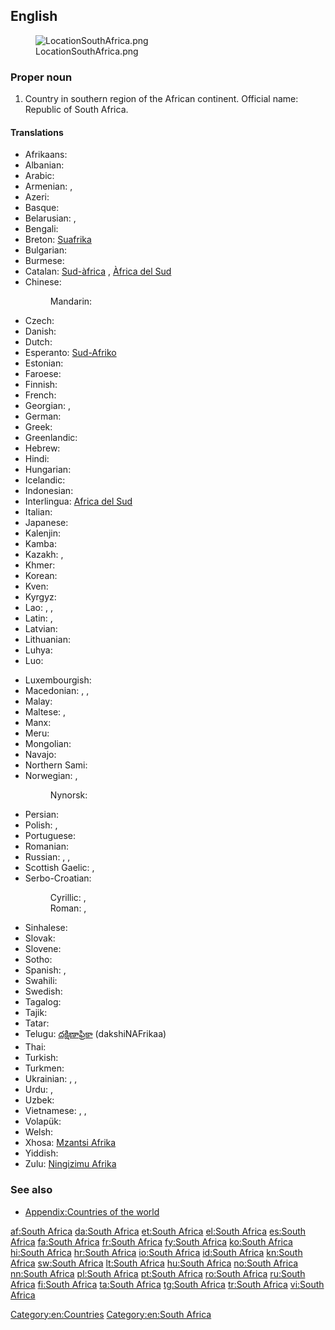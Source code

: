 {{wikipedia}}
==English==
[[Image:LocationSouthAfrica.png|thumb]]

===Proper noun===
{{en-proper noun|head=[[South]] [[Africa]]}}

# Country in southern region of the African continent. Official name: Republic of South Africa.

====Translations====
{{trans-top|country}}
* Afrikaans: {{t+|af|Suid-Afrika}}
* Albanian: {{t-|sq|Afrika Jugore|f}}
* Arabic: {{t-|ar|جنوب إفريقيا|f|tr=janūb ʾifrīqíyyā|sc=Arab}}
* Armenian: {{t-|hy|Հարավաֆրիկյան Հանրապետություն|tr=Haravafrikyan Hanrapetut'yun}}, {{t-|hy|Հարավային Աֆրիկա|tr=Haravayin Afrika|sc=Armn}}
* Azeri: {{t+|az|Cənubi Afrika}}
* Basque: {{t-|eu|Hego Afrika}}
* Belarusian: {{t-|be|Паўднёва-Афрыканская Рэспубліка|tr=Paŭdnjóva-Afrykánskaja Respúblika}},  {{t-|be|Паўднёвая Афрыка|f|tr=Paŭdnjóvaja Áfryka}}
* Bengali: {{t-|bn|দক্ষিণ আফ্রিকা|tr=dôkhin aphrika}}
* Breton: [[Suafrika]]
* Bulgarian: {{t-|bg|Южна Африка|f|tr=Júžna Áfrika}}
* Burmese: {{t-|my|တောင်အာဖရိကနိုင်ငံ|tr=taʊ̀n ahpări.ka. naiñngañ|sc=Mymr}}
* Catalan: [[Sud-àfrica]] {{f}}, [[Àfrica del Sud]] {{f}}
* Chinese:
*: Mandarin: {{t|cmn|南非|tr=Nán-Fēi|sc=Hani}}
* Czech: {{t+|cs|Jihoafrická republika|f}}
* Danish: {{t-|da|Sydafrika}}
* Dutch: {{t+|nl|Zuid-Afrika}}
* Esperanto: [[Sud-Afriko]]
* Estonian: {{t-|et|Lõuna-Aafrika}}
* Faroese: {{t-|fo|Suðurafrika|n}}
* Finnish: {{t+|fi|Etelä-Afrikka}}
* French: {{t+|fr|Afrique du Sud|f}}
* Georgian: {{t-|ka|სამხრეთ აფრიკის რესპუბლიკა|tr=samxret' aprik'as respublik'a|sc=Geor}}, {{t-|ka|სამხრეთი აფრიკა|tr=samxret'i aprik'a|sc=Geor}}
* German: {{t+|de|Südafrika|n}}
* Greek: {{t+|el|Νότια Αφρική|f|tr=Nótia Afrikí}}
* Greenlandic: {{t-|kl|Afrika Kujalleq}}
* Hebrew: {{t-|he|דרום אפריקה|tr=drom afrika}}
* Hindi: {{t+|hi|दक्षिण अफ़्रीका|tr=dakṣiṇ afrīkā}}
* Hungarian: {{t+|hu|Dél-afrikai Köztársaság}}
* Icelandic: {{t+|is|Suður-Afríka}}
* Indonesian: {{t-|id|Afrika Selatan}}
* Interlingua: [[Africa del Sud]]
* Italian: {{t+|it|Sudafrica|f}}
* Japanese: {{t-|ja|南アフリカ|tr=Minamí-Afuriká}}
* Kalenjin: {{tø|kln|South Afrika}}
* Kamba: {{tø|kam|South Afrika}}
* Kazakh: {{t|kk|Оңтүстік Африка Республикасы|tr=Oñtüstik Afrïka Respwblïkası|sc=Cyrl}}, {{t|kk|Оңтүстік Африка|tr=Oñtüstik Afrïka|sc=Cyrl}}
* Khmer: {{t-|km|អាហ្វ្រិកខាងត្បូង|sc=Khmr|tr=aafrɨk kʰaang tboong}}
* Korean: {{t-|ko|남아프리카|tr=Nam Apeurika|sc=Hang}}
* Kven: {{tø|fkv|Etelä-Aafrikka}}
* Kyrgyz: {{t-|ky|Түштүк Африка|tr=Tüştük Afrika|sc=Cyrl}}
* Lao: {{t-|lo|ອາຟຣິກາໃຕ້|tr=aː frī kaː tȃy|sc=Laoo}}, {{t-|lo|ອາຝະລິກາໃຕ້|tr=ʔàː fá lī kàː tȃy|sc=Laoo}}, {{t-|lo|ອາຟຣິກໃຕ້|tr=aː frīk tȃy|sc=Laoo}}
* Latin: {{t-|la|Africa Australis|f}}, {{t-|la|Africa Meridionalis|f}}
* Latvian: {{t-|lv|Dienvidāfrika|f}}
* Lithuanian: {{t-|lt|Pietų Afrika|f}}
* Luhya: {{tø|luy|South Afrika}}
* Luo: {{tø|luo|South Afrika}}
{{trans-mid}}
* Luxembourgish: {{t+|lb|Südafrika}}
* Macedonian: {{t-|mk|Јужноафриканска Република|f|tr=Južnoafríkanska Repúblika}}, {{t+|mk|Јужна Африка|f|tr=Júžna Áfrika}}, {{t-|mk|ЈАР|tr=JAR}}
* Malay: {{t-|ms|Afrika Selatan}}
* Maltese: {{t-|mt|Afrika t'Isfel|f|alt=l-Afrika t'Isfel}}, {{t-|mt|Sud Afrika|f|alt=is-Sud Afrika}}
* Manx: {{t-|gv|Yn Affrick Yiass}}
* Meru: {{tø|mer|South Afrika}}
* Mongolian: {{t-|mn|Өмнөд Африк|tr=Ömnöd Afrik|sc=Cyrl}}
* Navajo: {{tø|nv|Kéyah Naakai Łizhinii Bikéyah Shádiʼááhjí Siʼánígíí}}
* Northern Sami: {{tø|se|Mátta-Afrihká}}
* Norwegian: {{t+|no|Sør-Afrika}}, {{t-|no|Republikken Sør-Afrika}}
*: Nynorsk: {{t+|nn|Sør-Afrika}}
* Persian: {{t-|fa|آفریقای جنوبی|tr=Âfriqâ-ye Jonubi}}
* Polish: {{t+|pl|Republika Południowej Afryki|f}}, {{t-|pl|Południowa Afryka|f}}
* Portuguese: {{t+|pt|África do Sul|f}}
* Romanian: {{t+|ro|Africa de Sud|f}}
* Russian: {{t-|ru|Южная Африка|f|tr=Júžnaja Áfrika}}, {{t-|ru|Южно-Африканская Республика|f|tr=Júžno-Afrikánskaja Respúblika}}, {{t+|ru|ЮАР|f|tr=juár}}
* Scottish Gaelic: {{t-|gd|Afraga a Deas}}, {{t-|gd|Poblachd Afraga a Deas}}
* Serbo-Croatian:
*: Cyrillic: {{t-|sh|Јужна Африка|f|sc=Cyrl}},   {{t-|sh|Јужноафричка Република|f|sc=Cyrl}}
*: Roman: {{t-|sh|Južna Afrika|f}}, {{t-|sh|Južnoafrička Republika|f}}
* Sinhalese: {{t-|si|දකුණු අප්‍රිකාව|tr=dakuṇu aprikāva|sc=Sinh}}
* Slovak: {{t-|sk|Južná Afrika|f}}
* Slovene: {{t-|sl|Južna Afrika|f}}
* Sotho: {{t+|st|Afrika Borwa}}
* Spanish: {{t+|es|Sudáfrica|f}}, {{t-|es|África del Sur|f}}
* Swahili: {{t+|sw|Afrika Kusini}}
* Swedish: {{t+|sv|Sydafrika}}
* Tagalog: {{t+|tl|Timog Aprika}}
* Tajik: {{t+|tg|Африқои Ҷанубӣ|tr=Afriqoi Janubī|sc=Cyrl}}
* Tatar: {{t-|tt|Көньяк Африка|tr=Könyaq Afrika|sc=Cyrl}}
* Telugu: [[దక్షిణాఫ్రికా]] (dakshiNAFrikaa)
* Thai: {{t+|th|แอฟริกาใต้|tr=àef-rí-gaa dtâi}}
* Turkish: {{t+|tr|Güney Afrika}}
* Turkmen: {{t-|tk|Günorta Afrika}}
* Ukrainian: {{t-|uk|Південно-Африканська Республіка|tr=Pivdénno-Afrykáns'ka Respúblika}}, {{t+|uk|Південна Африка|f|tr=Pivdénna Áfryka}}, {{t-|uk|ПАР|f|tr=par}}
* Urdu: {{t-|ur|جنوبی افریقہ|tr=janūbī afrīqâ}}, {{t-|ur|ساؤتھ افریقہ|tr=sā'uth afrīqâ|sc=ur-Arab}}
* Uzbek: {{t-|uz|Janubiy Ofriqo}}
* Vietnamese: {{t-|vi|Cộng hòa Nam Phi}}, {{t-|vi|Nam Phi}}, {{t-|vi|南非|sc=Hani}}
* Volapük: {{t-|vo|Sulüdafrikän}}
* Welsh: {{t-|cy|De Affrica}}
* Xhosa: [[Mzantsi Afrika]]
* Yiddish: {{t-|yi|דרום אַפֿריקע|tr=dorem afrike|sc=Hebr}}
* Zulu: [[Ningizimu Afrika]]
{{trans-bottom}}

===See also===
* [[Appendix:Countries of the world]]

[[Category:en:Countries]]
[[Category:en:South Africa]]

[[af:South Africa]]
[[da:South Africa]]
[[et:South Africa]]
[[el:South Africa]]
[[es:South Africa]]
[[fa:South Africa]]
[[fr:South Africa]]
[[fy:South Africa]]
[[ko:South Africa]]
[[hi:South Africa]]
[[hr:South Africa]]
[[io:South Africa]]
[[id:South Africa]]
[[kn:South Africa]]
[[sw:South Africa]]
[[lt:South Africa]]
[[hu:South Africa]]
[[no:South Africa]]
[[nn:South Africa]]
[[pl:South Africa]]
[[pt:South Africa]]
[[ro:South Africa]]
[[ru:South Africa]]
[[fi:South Africa]]
[[ta:South Africa]]
[[tg:South Africa]]
[[tr:South Africa]]
[[vi:South Africa]]